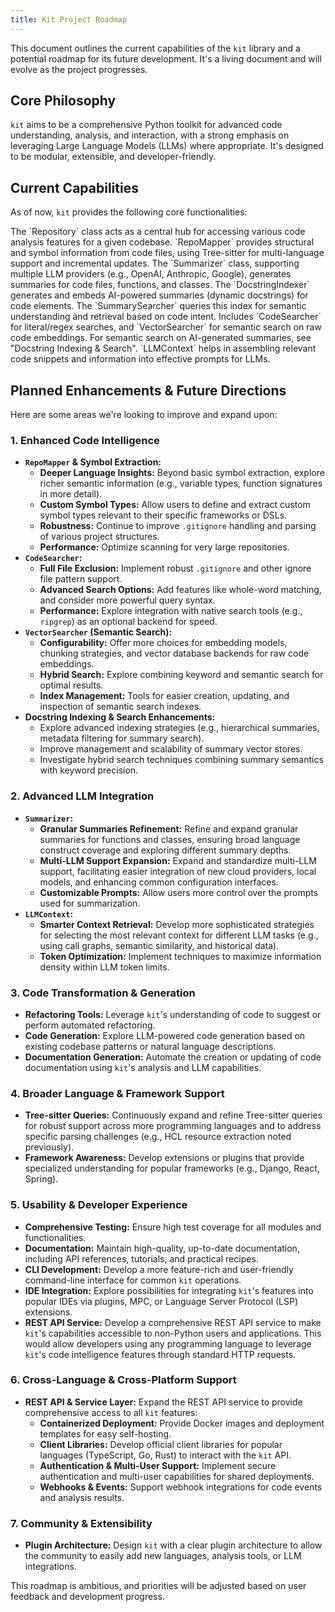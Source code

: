 ```yaml
---
title: Kit Project Roadmap
---
```



This document outlines the current capabilities of the `kit` library and a potential roadmap for its future development. It's a living document and will evolve as the project progresses.

## Core Philosophy

`kit` aims to be a comprehensive Python toolkit for advanced code understanding, analysis, and interaction, with a strong emphasis on leveraging Large Language Models (LLMs) where appropriate. It's designed to be modular, extensible, and developer-friendly.

## Current Capabilities

As of now, `kit` provides the following core functionalities:

<CardGrid>
	<Card title="Repository Interaction">
		The `Repository` class acts as a central hub for accessing various code analysis features for a given codebase.
	</Card>
	<Card title="Code Mapping & Symbols">
		`RepoMapper` provides structural and symbol information from code files, using Tree-sitter for multi-language support and incremental updates.
	</Card>
	<Card title="Code Summarization">
		The `Summarizer` class, supporting multiple LLM providers (e.g., OpenAI, Anthropic, Google), generates summaries for code files, functions, and classes.
	</Card>
    <Card title="Docstring Indexing & Search">
        The `DocstringIndexer` generates and embeds AI-powered summaries (dynamic docstrings) for code elements. The `SummarySearcher` queries this index for semantic understanding and retrieval based on code intent.
    </Card>
	<Card title="Code Search">
		Includes `CodeSearcher` for literal/regex searches, and `VectorSearcher` for semantic search on raw code embeddings. For semantic search on AI-generated summaries, see "Docstring Indexing & Search".
	</Card>
	<Card title="LLM Context Building">
		`LLMContext` helps in assembling relevant code snippets and information into effective prompts for LLMs.
	</Card>
</CardGrid>

## Planned Enhancements & Future Directions

Here are some areas we're looking to improve and expand upon:

### 1. Enhanced Code Intelligence

*   **`RepoMapper` & Symbol Extraction:**
    *   **Deeper Language Insights:** Beyond basic symbol extraction, explore richer semantic information (e.g., variable types, function signatures in more detail).
    *   **Custom Symbol Types:** Allow users to define and extract custom symbol types relevant to their specific frameworks or DSLs.
    *   **Robustness:** Continue to improve `.gitignore` handling and parsing of various project structures.
    *   **Performance:** Optimize scanning for very large repositories.
*   **`CodeSearcher`:**
    *   **Full File Exclusion:** Implement robust `.gitignore` and other ignore file pattern support.
    *   **Advanced Search Options:** Add features like whole-word matching, and consider more powerful query syntax.
    *   **Performance:** Explore integration with native search tools (e.g., `ripgrep`) as an optional backend for speed.
*   **`VectorSearcher` (Semantic Search):**
    *   **Configurability:** Offer more choices for embedding models, chunking strategies, and vector database backends for raw code embeddings.
    *   **Hybrid Search:** Explore combining keyword and semantic search for optimal results.
    *   **Index Management:** Tools for easier creation, updating, and inspection of semantic search indexes.
*   **Docstring Indexing & Search Enhancements:**
    *   Explore advanced indexing strategies (e.g., hierarchical summaries, metadata filtering for summary search).
    *   Improve management and scalability of summary vector stores.
    *   Investigate hybrid search techniques combining summary semantics with keyword precision.

### 2. Advanced LLM Integration

*   **`Summarizer`:**
    *   **Granular Summaries Refinement:** Refine and expand granular summaries for functions and classes, ensuring broad language construct coverage and exploring different summary depths.
    *   **Multi-LLM Support Expansion:** Expand and standardize multi-LLM support, facilitating easier integration of new cloud providers, local models, and enhancing common configuration interfaces.
    *   **Customizable Prompts:** Allow users more control over the prompts used for summarization.
*   **`LLMContext`:**
    *   **Smarter Context Retrieval:** Develop more sophisticated strategies for selecting the most relevant context for different LLM tasks (e.g., using call graphs, semantic similarity, and historical data).
    *   **Token Optimization:** Implement techniques to maximize information density within LLM token limits.

### 3. Code Transformation & Generation

*   **Refactoring Tools:** Leverage `kit`'s understanding of code to suggest or perform automated refactoring.
*   **Code Generation:** Explore LLM-powered code generation based on existing codebase patterns or natural language descriptions.
*   **Documentation Generation:** Automate the creation or updating of code documentation using `kit`'s analysis and LLM capabilities.

### 4. Broader Language & Framework Support

*   **Tree-sitter Queries:** Continuously expand and refine Tree-sitter queries for robust support across more programming languages and to address specific parsing challenges (e.g., HCL resource extraction noted previously).
*   **Framework Awareness:** Develop extensions or plugins that provide specialized understanding for popular frameworks (e.g., Django, React, Spring).

### 5. Usability & Developer Experience

*   **Comprehensive Testing:** Ensure high test coverage for all modules and functionalities.
*   **Documentation:** Maintain high-quality, up-to-date documentation, including API references, tutorials, and practical recipes.
*   **CLI Development:** Develop a more feature-rich and user-friendly command-line interface for common `kit` operations.
*   **IDE Integration:** Explore possibilities for integrating `kit`'s features into popular IDEs via plugins, MPC, or Language Server Protocol (LSP) extensions.
*   **REST API Service:** Develop a comprehensive REST API service to make `kit`'s capabilities accessible to non-Python users and applications. This would allow developers using any programming language to leverage `kit`'s code intelligence features through standard HTTP requests.

### 6. Cross-Language & Cross-Platform Support

*   **REST API & Service Layer:** Expand the REST API service to provide comprehensive access to all `kit` features:
    *   **Containerized Deployment:** Provide Docker images and deployment templates for easy self-hosting.
    *   **Client Libraries:** Develop official client libraries for popular languages (TypeScript, Go, Rust) to interact with the `kit` API.
    *   **Authentication & Multi-User Support:** Implement secure authentication and multi-user capabilities for shared deployments.
    *   **Webhooks & Events:** Support webhook integrations for code events and analysis results.

### 7. Community & Extensibility

*   **Plugin Architecture:** Design `kit` with a clear plugin architecture to allow the community to easily add new languages, analysis tools, or LLM integrations.

This roadmap is ambitious, and priorities will be adjusted based on user feedback and development progress.

